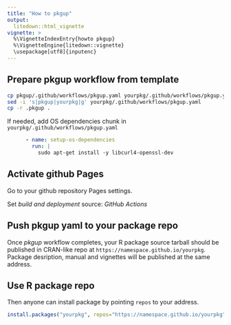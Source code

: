 ```yaml
---
title: "How to pkgup"
output:
  litedown::html_vignette
vignette: >
  %\VignetteIndexEntry{howto pkgup}
  %\VignetteEngine{litedown::vignette}
  \usepackage[utf8]{inputenc}
---
```


## Prepare pkgup workflow from template

```sh
cp pkgup/.github/workflows/pkgup.yaml yourpkg/.github/workflows/pkgup.yaml
sed -i 's|pkgup|yourpkg|g' yourpkg/.github/workflows/pkgup.yaml
cp -r .pkgup .
```

If needed, add OS dependencies chunk in `yourpkg/.github/workflows/pkgup.yaml`
```yaml
      - name: setup-os-dependencies
        run: |
          sudo apt-get install -y libcurl4-openssl-dev
```

## Activate github Pages

Go to your github repository Pages settings.

Set _build and deployment_ source: _GitHub Actions_

## Push pkgup yaml to your package repo

Once _pkgup_ workflow completes, your R package source tarball should be published in CRAN-like repo at `https://namespace.github.io/yourpkg`. Package desription, manual and vignettes will be published at the same address.

## Use R package repo

Then anyone can install package by pointing `repos` to your address.
```r
install.packages("yourpkg", repos="https://namespace.github.io/yourpkg")
```
